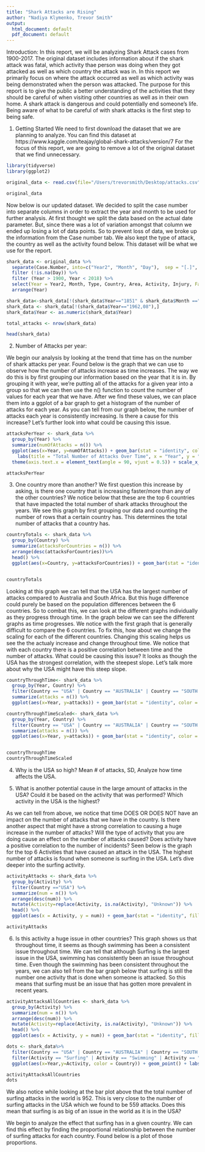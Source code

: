 ```yaml
---
title: "Shark Attacks are Rising"
author: "Nadiya Klymenko, Trevor Smith"
output:
  html_document: default
  pdf_document: default
---
```


Introduction:
In this report, we will be analyzing Shark Attack cases from 1900-2017. The original dataset includes information about if the shark attack was fatal, which activity thae person was doing when they got attacked as well as which country the attack was in. In this report we primarily focus on where the attack occurred as well as which activity was being demonstrated when the person was attacked. The purpose for this report is to give the public a better understanding of the activities that they should be careful of when visiting other countries as well as in their own home. A shark attack is dangerous and could potentially end someone's life. Being aware of what to be careful of with shark attacks is the first step to being safe. 


1. Getting Started
  We need to first download the dataset that we are planning to analyze. You can find this dataset at https://www.kaggle.com/teajay/global-shark-attacks/version/7 
 For the focus of this report, we are going to remove a lot of the original dataset that we find unnecessary. 
 
```r
library(tidyverse)
library(ggplot2)

original_data <- read.csv(file="/Users/trevorsmith/Desktop/attacks.csv", na.strings=c("","NA"))

original_data
```
 
Now below is our updated dataset. We decided to split the case number into separate columns in order to extract the year and month to be used for further analysis. At first thought we split the data based on the actual date parameter. But, since there was a lot of variation amongst that column we ended up losing a lot of data points. So to prevent loss of data, we broke up the information from the Case number tab. We also kept the type of attack, the country as well as the activity found below. This dataset will be what we use for the report. 
 
```r
shark_data <- original_data %>% 
  separate(Case.Number, into=c("Year2", "Month", "Day"),  sep = "[.]", extra = "drop") %>%
  filter (!is.na(Day)) %>%
  filter (Year > 1900, Year < 2018) %>%
  select(Year = Year2, Month, Type, Country, Area, Activity, Injury, Fatal = Fatal..Y.N.) %>%
  arrange(Year)

shark_data<-shark_data[!(shark_data$Year=="1851" & shark_data$Month =="12"),]
shark_data <- shark_data[!(shark_data$Year=="1962,08"),]
shark_data$Year <- as.numeric(shark_data$Year)

total_attacks <- nrow(shark_data)

head(shark_data)
```
  


2. Number of Attacks per year:

We begin our analysis by looking at the trend that time has on the number of shark attacks per year. Found below is the graph that we can use to observe how the number of attacks increase as time increases. The way we do this is by first grouping our information based on the year that it is in. By grouping it with year, we're putting all of the attacks for a given year into a group so that we can then use the n() function to count the number of values for each year that we have. After we find these values, we can place them into a ggplot of a bar graph to get a histogram of the number of attacks for each year. As you can tell from our graph below, the number of attacks each year is consistently increasing. Is there a cause for this increase? Let's further look into what could be causing this issue. 

```r
attacksPerYear <- shark_data %>%
  group_by(Year) %>%
  summarize(numOfAttacks = n()) %>%
  ggplot(aes(x=Year, y=numOfAttacks)) + geom_bar(stat = "identity", color = "black", fill = "navyblue") + 
    labs(title = "Total Number of Attacks Over Time", x = "Year", y = "Attacks That Year") + 
  theme(axis.text.x = element_text(angle = 90, vjust = 0.5)) + scale_x_continuous(breaks=seq(1900, 2017, 9))

attacksPerYear
```
  
  
3. One country more than another?
  We first question this increase by asking, is there one country that is increasing faster/more than any of the other countries? We notice below that these are the top 6 countries that have impacted the total number of shark attacks throughout the years. We see this graph by first grouping our data and counting the number of rows that a certain country has. This determines the total number of attacks that a country has. 

```r
countryTotals <- shark_data %>%
  group_by(Country) %>%
  summarize(attacksForCountries = n()) %>%
  arrange(desc(attacksForCountries))%>%
  head() %>%
  ggplot(aes(x=Country, y=attacksForCountries)) + geom_bar(stat = "identity", color = "black", fill = "navyblue") + labs(title = "Top 6 Countries with the most number of attacks", x = "Country", y = "Number of Attacks") + geom_text(aes(label=attacksForCountries), position=position_dodge(width=0.9), vjust=-0.25)


countryTotals
```
  
Looking at this graph we can tell that the USA has the largest number of attacks compared to Australia and South Africa. But this huge difference could purely be based on the population differences between the 6 countries. So to combat this, we can look at the different graphs individually as they progress through time. In the graph below we can see the different graphs as time progresses. We notice with the first graph that is generally difficult to compare the 6 countries. To fix this, how about we change the scaling for each of the different countries. Changing this scaling helps us see the the actualy increase and change throughout time. We notice that with each country there is a positive correlation between time and the number of attacks. What could be causing this issue? It looks as though the USA has the strongest correlation, with the steepest slope. Let's talk more about why the USA might have this steep slope. 
```r
countryThroughTime<- shark_data %>%
  group_by(Year, Country) %>%
  filter(Country == "USA" | Country == "AUSTRALIA" | Country == "SOUTH AFRICA" | Country == "BRAZIL" | Country == "PAPA NEW GUINEA" | Country == "BAHAMAS") %>%
  summarize(attacks = n()) %>%
  ggplot(aes(x=Year, y=attacks)) + geom_bar(stat = "identity", color = "black", fill = "navyblue")+ facet_grid(Country ~ .) + geom_smooth(method = lm, color = "pink") + labs(title = "Number of Attacks throughout Time in 6 different countries", x = "Year", y ="Total number of Attacks")

countryThroughTimeScaled<- shark_data %>%
  group_by(Year, Country) %>%
  filter(Country == "USA" | Country == "AUSTRALIA" | Country == "SOUTH AFRICA" | Country == "BRAZIL" | Country == "PAPA NEW GUINEA" | Country == "BAHAMAS") %>%
  summarize(attacks = n()) %>%
  ggplot(aes(x=Year, y=attacks)) + geom_bar(stat = "identity", color = "black", fill = "navyblue")+ facet_grid(Country ~ ., scales="free") + geom_smooth(method = lm, color = "pink") + labs(title = "Number of Attacks throughout Time in 6 different countries", x = "Year", y ="Total number of Attacks")


countryThroughTime
countryThroughTimeScaled
```
  
    
4. Why is the USA so high? Mean # of attacks, SD, Analyze how time affects the USA. 




5. What is another potential cause in the large amount of attacks in the USA? Could it be based on the activity that was performed? 
Which activity in the USA is the highest? 

As we can tell from above, we notice that time DOES OR DOES NOT have an impact on the number of attacks that we have in the country. Is there another aspect that might have a strong correlation to causing a huge increase in the number of attacks? Will the type of activity that you are doing cause an effect on the number of attacks caused? Does activity have a positive correlation to the number of incidents? Seen below is the graph for the top 6 Activities that have caused an attack in the USA. The highest number of attacks is found when someone is surfing in the USA. Let's dive deeper into the surfing activity.
```r

activityAttacks <- shark_data %>%
  group_by(Activity) %>%
  filter(Country =="USA") %>%
  summarize(num = n()) %>%
  arrange(desc(num)) %>%
  mutate(Activity=replace(Activity, is.na(Activity), "Unknown")) %>% 
  head() %>%
  ggplot(aes(x = Activity, y = num)) + geom_bar(stat = "identity", fill = "red") + geom_text(aes(label=num), position=position_dodge(width=0.9), vjust=-0.25) + labs(title ="Number of Attacks for a Given Activity in the USA", x = "Activity", y = "Number of Attacks")

activityAttacks

```
  
  

6. Is this activity a huge issue in other countries?
This graph shows us that throughout time, it seems as though swimming has been a consistent issue throughout time. We can tell that although Surfing is the largest issue in the USA, swimming has consistently been an issue throughout time. Even though the swimming has been consistent throughout the years, we can also tell from the bar graph below that surfing is still the number one activity that is done when someone is attacked. So this means that surfing must be an issue that has gotten more prevalent in recent years.
```r

activityAttacksAllCountries <- shark_data %>%
  group_by(Activity) %>%
  summarize(num = n()) %>%
  arrange(desc(num)) %>%
  mutate(Activity=replace(Activity, is.na(Activity), "Unknown")) %>% 
  head() %>%
  ggplot(aes(x = Activity, y = num)) + geom_bar(stat = "identity", fill = "red") + geom_text(aes(label=num), position=position_dodge(width=0.9), vjust=-0.25) + labs(title ="Number of Attacks for a Given Activity in the World", x = "Activity", y = "Number of Attacks")

dots <- shark_data%>%
  filter(Country == "USA" | Country == "AUSTRALIA" | Country == "SOUTH AFRICA" | Country == "BRAZIL" | Country == "NEW ZEALAND" | Country == "BAHAMAS") %>%
  filter(Activity == "Surfing" | Activity == "Swimming" | Activity == "Unknown" | Activity == "Wading" | Activity == "Fishing" | Activity == "Standing") %>%
  ggplot(aes(x=Year,y=Activity, color = Country)) + geom_point() + labs(title = "Attacks Throughout the Years based on Activity", x ="Years", y = "Activity when Attacked")

activityAttacksAllCountries
dots
```
  We also notice while looking at the bar plot above that the total number of surfing attacks in the world is 952. This is very close to the number of surfing attacks in the USA which we found to be 559 attacks. Does this mean that surfing is as big of an issue in the world as it is in the USA?
  
  We begin to analyze the effect that surfing has in a given country. We can find this effect by finding the proportional relationship between the number of surfing attacks for each country. Found below is a plot of those proportions.

  
  